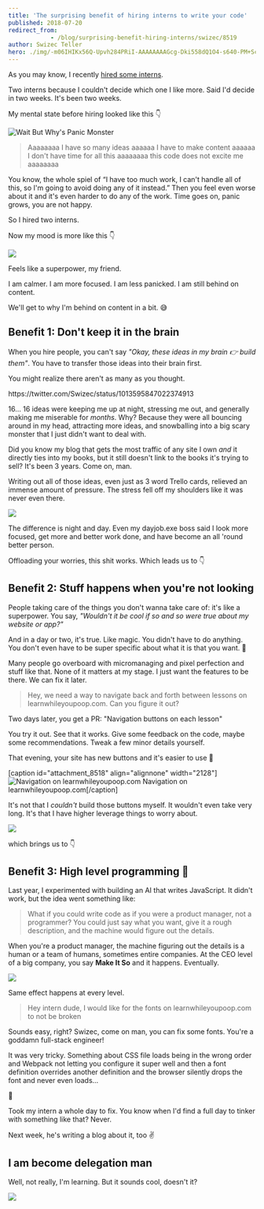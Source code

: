 ```yaml
---
title: 'The surprising benefit of hiring interns to write your code'
published: 2018-07-20
redirect_from: 
            - /blog/surprising-benefit-hiring-interns/swizec/8519
author: Swizec Teller
hero: ./img/-m06IHIKx56Q-Upvh284PRiI-AAAAAAAAGcg-Dki558dQ1O4-s640-PM+Scare+2.png
---
```

As you may know, I recently [hired some interns](https://swizec.com/blog/hire-these-interns/swizec/8500).



Two interns because I couldn't decide which one I like more. Said I'd decide in two weeks. It's been two weeks.



My mental state before hiring looked like this 👇



![Wait But Why's Panic Monster](./img/-m06IHIKx56Q-Upvh284PRiI-AAAAAAAAGcg-Dki558dQ1O4-s640-PM+Scare+2.png)



> Aaaaaaaa I have so many ideas aaaaaa I have to make content aaaaaa I don't have time for all this aaaaaaaa this code does not excite me aaaaaaaa



You know, the whole spiel of “I have too much work, I can't handle all of this, so I'm going to avoid doing any of it instead.” Then you feel even worse about it and it's even harder to do any of the work. Time goes on, panic grows, you are not happy.



So I hired two interns.



Now my mood is more like this 👇



![](./img/media-26xBENWdka2DSvvag-giphy.gif)



Feels like a superpower, my friend.



I am calmer. I am more focused. I am less panicked. I am still behind on content.



We'll get to why I'm behind on content in a bit. 😅



## Benefit 1: Don't keep it in the brain



When you hire people, you can't say _"Okay, these ideas in my brain 👉 build them"_. You have to transfer those ideas into their brain first.



You might realize there aren't as many as you thought.



https&#x3A;//twitter.com/Swizec/status/1013595847022374913



16… 16 ideas were keeping me up at night, stressing me out, and generally making me miserable for _months_. Why? Because they were all bouncing around in my head, attracting more ideas, and snowballing into a big scary monster that I just didn't want to deal with.



Did you know my blog that gets the most traffic of any site I own _and_ it directly ties into my books, but it still doesn't link to the books it's trying to sell? It's been 3 years. Come on, man.



Writing out all of those ideas, even just as 3 word Trello cards, relieved an immense amount of pressure. The stress fell off my shoulders like it was never even there.



![](./img/media-YA6dmVW0gfIw8-giphy.gif)



The difference is night and day. Even my dayjob.exe boss said I look more focused, get more and better work done, and have become an all 'round better person.



Offloading your worries, this shit works. Which leads us to 👇



## Benefit 2: Stuff happens when you're not looking



People taking care of the things you don't wanna take care of: it's like a superpower. You say, _"Wouldn't it be cool if so and so were true about my website or app?"_



And in a day or two, it's true. Like magic. You didn't have to do anything. You don't even have to be super specific about what it is that you want. 🤨



Many people go overboard with micromanaging and pixel perfection and stuff like that. None of it matters at my stage. I just want the features to be there. We can fix it later.



> Hey, we need a way to navigate back and forth between lessons on learnwhileyoupoop.com. Can you figure it out?



Two days later, you get a PR: "Navigation buttons on each lesson"



You try it out. See that it works. Give some feedback on the code, maybe some recommendations. Tweak a few minor details yourself.



That evening, your site has new buttons and it's easier to use 🎉



\[caption id="attachment_8518" align="alignnone" width="2128"]![Navigation on learnwhileyoupoop.com](./img/blog-wp-content-uploads-2018-07-screenshot.png) Navigation on learnwhileyoupoop.com\[/caption]



It's not that I _couldn't_ build those buttons myself. It wouldn't even take very long. It's that I have higher leverage things to worry about.



[![](./img/blog-wp-content-uploads-2018-07-0_gDit71HzP-KJ9JJT-1024x1022.png)](https://medium.com/@swizec/do-more-work-less-993867826355)



  
which brings us to 👇



## Benefit 3: High level programming 🤘



Last year, I experimented with building an AI that writes JavaScript. It didn't work, but the idea went something like:



> What if you could write code as if you were a product manager, not a programmer? You could just say what you want, give it a rough description, and the machine would figure out the details.



When you're a product manager, the machine figuring out the details is a human or a team of humans, sometimes entire companies. At the CEO level of a big company, you say **Make It So** and it happens. Eventually.



![](./img/media-bKnEnd65zqxfq-giphy.gif)



Same effect happens at every level.



> Hey intern dude, I would like for the fonts on learnwhileyoupoop.com to not be broken



Sounds easy, right? Swizec, come on man, you can fix some fonts. You're a goddamn full-stack engineer!



It was very tricky. Something about CSS file loads being in the wrong order and Webpack not letting you configure it super well and then a font definition overrides another definition and the browser silently drops the font and never even loads…



🤯



Took my intern a whole day to fix. You know when I'd find a full day to tinker with something like that? Never.



Next week, he's writing a blog about it, too ✌️



## I am become delegation man



Well, not really, I'm learning. But it sounds cool, doesn't it?



![](./img/media-3oEjHH2CAgweWX4qnS-giphy.gif)